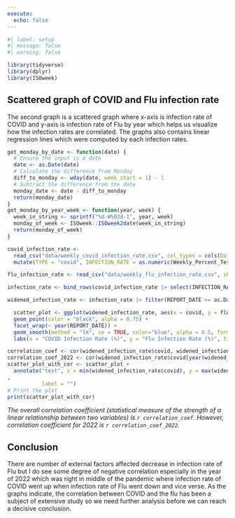 ```yaml
---
execute:
  echo: false
---
```

```r
#| label: setup
#| message: false
#| warning: false

library(tidyverse)
library(dplyr)
library(ISOweek)
```
## Scattered graph of COVID and Flu infection rate
The second graph is a scattered graph where x-axis is infection rate of COVID and y-axis is infection rate of Flu by year which helps us visualize how the infection rates are correlated.  The graphs also contains linear regression lines which were computed by each infection rates.

```r
get_monday_by_date <- function(date) {
  # Ensure the input is a date
  date <- as.Date(date)
  # Calculate the difference from Monday
  diff_to_monday <- wday(date, week_start = 1) - 1
  # Subtract the difference from the date
  monday_date <- date - diff_to_monday
  return(monday_date)
}
get_monday_by_year_week <- function(year, week) {
  week_in_string <- sprintf("%d-W%02d-1", year, week)
  monday_of_week <- ISOweek::ISOweek2date(week_in_string)
  return(monday_of_week)
}

covid_infection_rate <- 
  read_csv("data/weekly_covid_infection_rate.csv", col_types = cols(Date = col_date("%b %d %Y")), show_col_types = FALSE) |> filter(!is.na(Weekly_Percent_Test_Positivity))|> 
  mutate(TYPE = "covid", INFECTION_RATE = as.numeric(Weekly_Percent_Test_Positivity), REPORT_DATE = get_monday_by_date(Date))

flu_infection_rate <- read_csv("data/weekly_flu_infection_rate.csv", show_col_types = FALSE) |> mutate(TYPE = "flu", INFECTION_RATE = PERCENT_POSITIVE, REPORT_DATE = get_monday_by_year_week(YEAR, WEEK))

infection_rate <- bind_rows(covid_infection_rate |> select(INFECTION_RATE, TYPE, REPORT_DATE), flu_infection_rate |> select(INFECTION_RATE, TYPE, REPORT_DATE))

widened_infection_rate <- infection_rate |> filter(REPORT_DATE >= as.Date("2020-03-14")) |> select(REPORT_DATE, TYPE, INFECTION_RATE) |> pivot_wider(names_from = TYPE, values_from = INFECTION_RATE)

  scatter_plot <- ggplot(widened_infection_rate, aes(x = covid, y = flu)) +
  geom_point(color = "black", alpha = 0.75) +
  facet_wrap(~ year(REPORT_DATE)) +
  geom_smooth(method = "lm", se = TRUE, color="blue", alpha = 0.5, formula = y ~ x) +
  labs(x = "COVID Infection Rate (%)", y = "Flu Infection Rate (%)", title = "Scattered Plot showing Correlation between COVID and Flu Infection Rate in each year")

correlation_coef <- cor(widened_infection_rate$covid, widened_infection_rate$flu)
correlation_coef_2022 <- cor(widened_infection_rate$covid[year(widened_infection_rate$REPORT_DATE) == 2022], widened_infection_rate$flu[year(widened_infection_rate$REPORT_DATE) == 2022])
scatter_plot_with_cor <- scatter_plot +
  annotate("text", x = min(widened_infection_rate$covid), y = max(widened_infection_rate$flu)
, 
           label = "")
# Print the plot
print(scatter_plot_with_cor)
```
*The overall correlation coefficient (statistical measure of the strength of a linear relationship between two variables) is `r correlation_coef`.  However, correlation coefficient for 2022 is `r correlation_coef_2022`.*

## Conclusion

There are number of external factors affected decrease in infection rate of Flu but I do see some degree of negative correlation especially in the year of 2022 which was right in middle of the pandemic where infection rate of COVID went up when infection rate of Flu went down and vice verse.  As the graphs indicate, the correlation between COVID and the flu has been a subject of extensive study so we need further analysis before we can reach a decisive conclusion.



